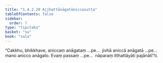 ```yaml
---
title: "1.4.2.20 Ajjhattānāgatāniccasutta"
tableOfContents: false
sidebar:
  order: 7
type: "tipitaka"
basket: "su"
book: "sala"
---
```



<DynamicBreadcrumb />

<Division number="187" book="sala" bookNo="13" page="362">

<Paragraph number="899" book="sala">
“Cakkhu, bhikkhave, aniccaṃ anāgataṃ …pe…  jivhā aniccā anāgatā …pe…  mano anicco anāgato. Evaṃ passaṃ …pe…  nāparaṃ itthattāyāti pajānātī”ti.
</Paragraph>
</Division>